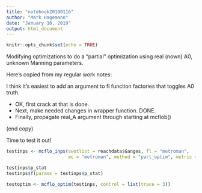 ```yaml
---
title: "notebook20190116"
author: "Mark Hagemann"
date: "January 16, 2019"
output: html_document
---
```


```r
knitr::opts_chunk$set(echo = TRUE)
```

Modifying optimizations to do a "partial" optimization using real (nown) A0, unknown Manning parameters. 

Here's copied from my regular work notes:

I think it's easiest to add an argument to fl function factories that toggles A0 truth. 

- OK, first crack at that is done. 
- Next, make needed changes in wrapper function. DONE.
- Finally, propagate real_A argument through starting at mcflob()

(end copy)

Time to test it out!

```r
testinps <- mcflo_inps(swotlist = reachdata$Ganges, fl = "metroman", 
                       mc = "metroman", method = "part_optim", metric = "rrmse")

testinps$p_stat
testinps$f(params = testinps$p_stat)

testoptim <- mcflo_optim(testinps, control = list(trace = 3))
```

